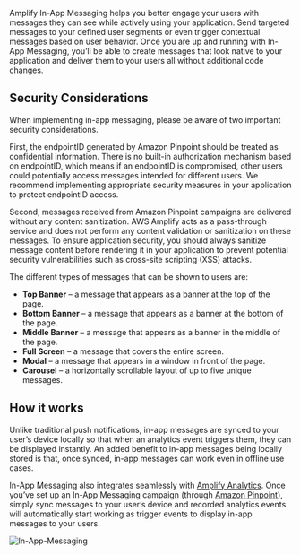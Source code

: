 Amplify In-App Messaging helps you better engage your users with messages they can see while actively using your application. Send targeted messages to your defined user segments or even trigger contextual messages based on user behavior. Once you are up and running with In-App Messaging, you’ll be able to create messages that look native to your application and deliver them to your users all without additional code changes.

## Security Considerations

<Callout>

When implementing in-app messaging, please be aware of two important security considerations.

First, the endpointID generated by Amazon Pinpoint should be treated as confidential information. There is no built-in authorization mechanism based on endpointID, which means if an endpointID is compromised, other users could potentially access messages intended for different users. We recommend implementing appropriate security measures in your application to protect endpointID access.

Second, messages received from Amazon Pinpoint campaigns are delivered without any content sanitization. AWS Amplify acts as a pass-through service and does not perform any content validation or sanitization on these messages. To ensure application security, you should always sanitize message content before rendering it in your application to prevent potential security vulnerabilities such as cross-site scripting (XSS) attacks.

</Callout>

The different types of messages that can be shown to users are:

- **Top Banner** – a message that appears as a banner at the top of the page.
- **Bottom Banner** – a message that appears as a banner at the bottom of the page.
- **Middle Banner** – a message that appears as a banner in the middle of the page.
- **Full Screen** – a message that covers the entire screen.
- **Modal** – a message that appears in a window in front of the page.
- **Carousel** – a horizontally scrollable layout of up to five unique messages.

## How it works

Unlike traditional push notifications, in-app messages are synced to your user’s device locally so that when an analytics event triggers them, they can be displayed instantly. An added benefit to in-app messages being locally stored is that, once synced, in-app messages can work even in offline use cases.

In-App Messaging also integrates seamlessly with [Amplify Analytics](/gen1/[platform]/build-a-backend/more-features/analytics/set-up-analytics/). Once you’ve set up an In-App Messaging campaign (through [Amazon Pinpoint](https://aws.amazon.com/pinpoint/)), simply sync messages to your user’s device and recorded analytics events will automatically start working as trigger events to display in-app messages to your users.

![In-App-Messaging](/images/lib/in-app-messaging/preview-console-and-simulator.png)
